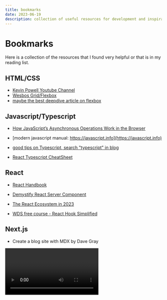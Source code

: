 ```yaml
---
title: bookmarks
date: 2023-06-19
description: collection of useful resources for development and inspirations
---
```


# Bookmarks

Here is a collection of the resources that I found very helpful or that is in my reading list.

## HTML/CSS

 - [Kevin Powell Youtube Channel](https://www.youtube.com/@KevinPowell)
 - [Wesbos Grid/Flexbox](https://courses.wesbos.com) 
 - [maybe the best deepdive article on flexbox](https://www.joshwcomeau.com/css/interactive-guide-to-flexbox/)

## Javascript/Typescript

 - [How JavaScript’s Asynchronous Operations Work in the Browser](https://www.freecodecamp.org/news/javascript-asynchronous-operations-in-the-browser/)

 - [modern javascript manual: https://javascript.info](https://javascript.info)

 - [good tips on Typescript, search "typescript" in blog](https://bobbyhadz.com/)

 - [React Typescript CheatSheet](https://react-typescript-cheatsheet.netlify.app/)

## React

 - [React Handbook](https://reacthandbook.dev)

 - [Demystify React Server Component](https://demystifying-rsc.vercel.app/)

 - [The React Ecosystem in 2023](https://www.builder.io/blog/react-js-in-2023)

 - [WDS free course - React Hook Simplified](https://courses.webdevsimplified.com/view/courses/react-hooks-simplified)

## Next.js

 - Create a blog site with MDX by Dave Gray
 <Video id="6ih_3m_UPKg" />

 - [visualization of Next.js app router](https://www.builder.io/blog/next-13-app-router)

## Programming Fundamentals

 - [Pointers in C for Absolute Beginners](https://youtu.be/MIL2BK02X8A)


## Others

 - [the odin project](https://www.theodinproject.com/)

 - [Markdown crash course by Kyle from WebDevSimplified](https://blog.webdevsimplified.com/2023-06/markdown-crash-course/)

## Toolbox

 - [shadcn UI - UI library based on Radix](https://ui.shadcn.com/)
